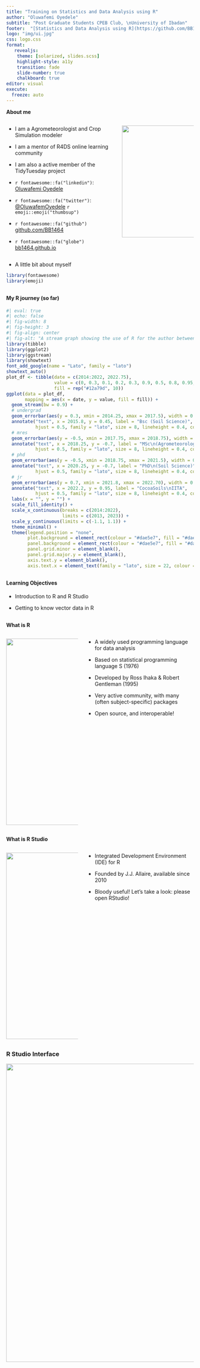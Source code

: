 ```yaml
---
title: "Training on Statistics and Data Analysis using R"
author: "Oluwafemi Oyedele"
subtitle: "Post Graduate Students CPEB Club, \nUniversity of Ibadan"
footer:  "[Statistics and Data Analysis using R](https://github.com/BB1464/workshop-introduction-to-R)"
logo: "img/ui.jpg"
css: logo.css
format: 
   revealjs: 
    theme: [solarized, slides.scss]
    highlight-style: a11y
    transition: fade
    slide-number: true
    chalkboard: true
editor: visual
execute:
  freeze: auto
---
```


**About me**

::: {.incremental}

::: columns
::: {.column width="60%"}

-   I am a Agrometeorologist and Crop Simulation modeler

-   I am a mentor of R4DS online learning community

-   I am also a active member of the TidyTuesday project

-   `r fontawesome::fa("linkedin")`: [Oluwafemi Oyedele](https://www.linkedin.com/in/oluwafemioyedele)

-   `r fontawesome::fa("twitter")`: [\@OluwafemOyedele](https://twitter.com/OluwafemOyedele) `r emoji::emoji("thumbsup")`

-   `r fontawesome::fa("github")` [github.com/BB1464](https://github.com/BB1464/workshop-introduction-to-R)


-  `r fontawesome::fa("globe")` [bb1464.github.io](https://bb1464.github.io/oluwafemi-oyedele/)
:::


::: {.column width="40%"}
![](img/pix.jpg){style="float:right;padding: 0 0 0 10px;" fig-alt="Headshot of Dr. Maria Tackett" width="300"}
:::
:::
:::

::: notes
-   A little bit about myself
:::



```r
library(fontawesome)
library(emoji)
```

##

#### My R journey (so far) {background-color="#5b868d"}

```r
#| eval: true
#| echo: false
#| fig-width: 8
#| fig-height: 3
#| fig-align: center
#| fig-alt: "A stream graph showing the use of R for the author between 2014 and present day. The y-axis represents the general quantity of how often R was used, with no units. An increase is seen from 2019, and then more significantly in the last year."
library(tibble)
library(ggplot2)
library(ggstream)
library(showtext)
font_add_google(name = "Lato", family = "lato")
showtext_auto()
plot_df <- tibble(date = c(2014:2022, 2022.75), 
                  value = c(0, 0.3, 0.1, 0.2, 0.3, 0.9, 0.5, 0.8, 0.95, 0.95), 
                  fill = rep("#12a79d", 10))
ggplot(data = plot_df, 
       mapping = aes(x = date, y = value, fill = fill)) +
  geom_stream(bw = 0.9) +
  # undergrad
  geom_errorbar(aes(y = 0.3, xmin = 2014.25, xmax = 2017.5), width = 0.1, colour = "#12a79d") +
  annotate("text", x = 2015.8, y = 0.45, label = "Bsc (Soil Science)",
           hjust = 0.5, family = "lato", size = 8, lineheight = 0.4, colour = "#5b868d") +
  # mres
  geom_errorbar(aes(y = -0.5, xmin = 2017.75, xmax = 2018.75), width = 0.1, colour = "#12a79d") +
  annotate("text", x = 2018.25, y = -0.7, label = "MSc\n(Agrometeorology)",
           hjust = 0.5, family = "lato", size = 8, lineheight = 0.4, colour = "#5b868d") +
  # phd
  geom_errorbar(aes(y = -0.5, xmin = 2018.75, xmax = 2021.5), width = 0.1, colour = "#12a79d") +
  annotate("text", x = 2020.25, y = -0.7, label = "PhD\n(Soil Science)",
           hjust = 0.5, family = "lato", size = 8, lineheight = 0.4, colour = "#5b868d") +
  # jr
  geom_errorbar(aes(y = 0.7, xmin = 2021.8, xmax = 2022.70), width = 0.1, colour = "#12a79d") +
  annotate("text", x = 2022.2, y = 0.95, label = "CocoaSoils\nIITA",
           hjust = 0.5, family = "lato", size = 8, lineheight = 0.4, colour = "#5b868d") +
  labs(x = "", y = "") +
  scale_fill_identity() +
  scale_x_continuous(breaks = c(2014:2022), 
                     limits = c(2013, 2023)) +
  scale_y_continuous(limits = c(-1.1, 1.1)) +
  theme_minimal() +
  theme(legend.position = "none", 
        plot.background = element_rect(colour = "#dae5e7", fill = "#dae5e7"), 
        panel.background = element_rect(colour = "#dae5e7", fill = "#dae5e7"), 
        panel.grid.minor = element_blank(), 
        panel.grid.major.y = element_blank(),
        axis.text.y = element_blank(), 
        axis.text.x = element_text(family = "lato", size = 22, colour = "#5b868d"))

```

##

#### Learning Objectives

::: {.incremental}

-   Introduction to R and R Studio

-   Getting to know vector data in R
:::

## 

**What is R**

::: columns
::: {.column width="40%"}
![](img/rlogo.png){style="float:right;padding: 0 0 0 10px;" fig-alt="Headshot of Dr. Maria Tackett" width="500"}
:::
::: {.column width="60%"}
::: {.incremental}
-   A widely used programming language for data analysis

-   Based on statistical programming language S (1976)

-   Developed by Ross Ihaka & Robert Gentleman (1995)

-   Very active community, with many (often subject-specific) packages

-   Open source, and interoperable!
:::
:::
:::


## 

**What is R Studio**

::: columns
::: {.column width="40%"}
![](img/RStudio-Logo.png){style="float:right;padding: 0 0 0 10px;" fig-alt="Headshot of Dr. Maria Tackett" width="500"}
:::
::: {.column width="60%"}
::: {.incremental}
- Integrated Development Environment (IDE) for R

- Founded by J.J. Allaire, available since 2010

- Bloody useful! Let’s take a look: please open RStudio!
:::
:::
:::

##

### R Studio Interface

::: {layout="[[-1], [1], [-1]]"}
![](img/rstudio-incremental.png){fig-align="center" width="800"}
:::


